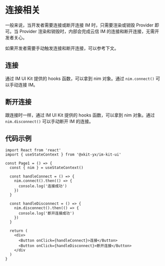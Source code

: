 
<Meta title="IM UI Kit/连接相关" />

# 连接相关

一般来说，当开发者需要连接或断开连接 IM 时，只需要渲染或销毁 Provider 即可。当 Provider 渲染和销毁时，内部会完成云信 IM 的连接和断开连接，无需开发者关心。

如果开发者需要手动触发连接和断开连接，可以参考下文。

## 连接

通过 IM UI Kit 提供的 hooks 函数，可以拿到 nim 对象。通过 `nim.connect()` 可以手动连接 IM。

## 断开连接

跟连接时一样，通过 IM UI Kit 提供的 hooks 函数，可以拿到 nim 对象。通过 `nim.disconnect()` 可以手动断开 IM 的连接。

## 代码示例

```tsx
import React from 'react'
import { useStateContext } from '@xkit-yx/im-kit-ui'

const Page1 = () => {
  const { nim } = useStateContext()

  const handleConnect = () => {
    nim.connect().then(() => {
      console.log('连接成功')
    })
  }

  const handleDisconnect = () => {
    nim.disconnect().then(() => {
      console.log('断开连接成功')
    })
  }

  return (
    <div>
      <Button onClick={handleConnect}>连接</Button>
      <Button onClick={handleDisconnect}>断开连接</Button>
    </div
  )
}
```
